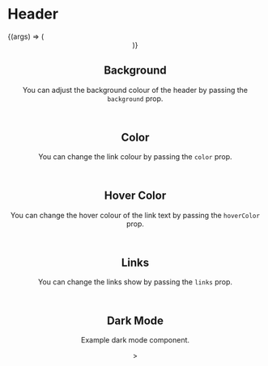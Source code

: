 

<Meta title="Header" component={Header} />

# Header

<Preview>
  <Story
    name="Basic"
    args={{}}
  >
    {(args) => (
      <Header {...args} />
    )}

  </Story>
</Preview>

<Props story="Basic" />

## Background

You can adjust the background colour of the header by passing the `background` prop.

<Preview>
  <Story name="Background">
    <div>
      <Header background="gray-200" />
      <Header background="blue-500" linkColor="white" hoverColor="gray-200" />
    </div>
  </Story>
</Preview>

## Color

You can change the link colour by passing the `color` prop.

<Preview>
  <Story name="Color">
    <div>
      <Header color="gray-600" />
      <Header color="orange-600" />
      <Header color="purple-500" />
    </div>
  </Story>
</Preview>

## Hover Color

You can change the hover colour of the link text by passing the `hoverColor` prop.

<Preview>
  <Story name="Hover Color">
    <div>
      <Header hoverColor="gray-500" />
      <Header hoverColor="purple-500" />
      <Header hoverColor="green-500" />
    </div>
  </Story>
</Preview>

## Links

You can change the links show by passing the `links` prop.

<Preview>
  <Story name="Links">
    <div>
      <Header links={['Home', 'Blog', 'Project', 'Open Source']} />
      <Header links={['Link1']} />
      <Header links={['Home', 'Products', 'Pricing', 'Contact Us']} />
    </div>
  </Story>
</Preview>

## Dark Mode

Example dark mode component.

<Preview>
  <Story name="Dark Mode">
    <Header background="gray-800" color={theme.dark.text} />>
  </Story>
</Preview>
